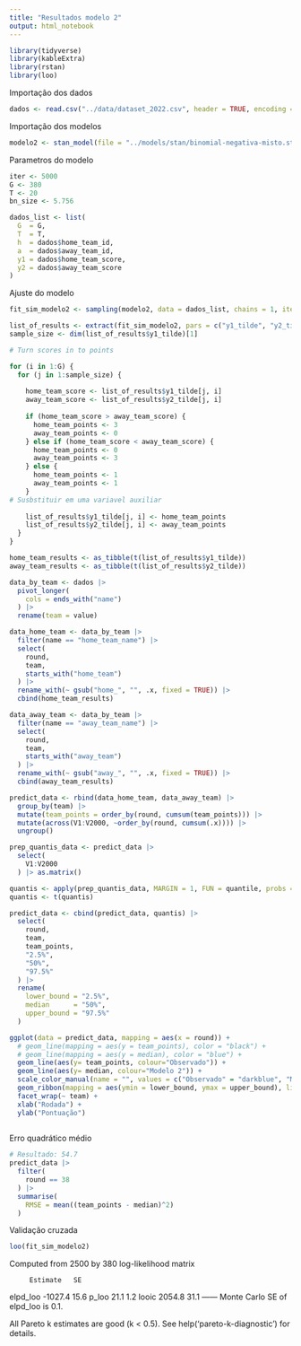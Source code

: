 ```yaml
---
title: "Resultados modelo 2"
output: html_notebook
---
```


```r
library(tidyverse)
library(kableExtra)
library(rstan)
library(loo)
```

Importação dos dados 
```r
dados <- read.csv("../data/dataset_2022.csv", header = TRUE, encoding = 'UTF-8')
```

Importação dos modelos
```r
modelo2 <- stan_model(file = "../models/stan/binomial-negativa-misto.stan")
```

Parametros do modelo
```r
iter <- 5000
G <- 380
T <- 20
bn_size <- 5.756

dados_list <- list(
  G  = G,
  T  = T,
  h  = dados$home_team_id,
  a  = dados$away_team_id,
  y1 = dados$home_team_score,
  y2 = dados$away_team_score
)
```

Ajuste do modelo
```r
fit_sim_modelo2 <- sampling(modelo2, data = dados_list, chains = 1, iter = iter, cores = 1, refresh = 100)
```

```r
list_of_results <- extract(fit_sim_modelo2, pars = c("y1_tilde", "y2_tilde"))
sample_size <- dim(list_of_results$y1_tilde)[1]
```

```r
# Turn scores in to points

for (i in 1:G) {
  for (j in 1:sample_size) {
    
    home_team_score <- list_of_results$y1_tilde[j, i]
    away_team_score <- list_of_results$y2_tilde[j, i]
    
    if (home_team_score > away_team_score) {
      home_team_points <- 3
      away_team_points <- 0
    } else if (home_team_score < away_team_score) {
      home_team_points <- 0
      away_team_points <- 3
    } else {
      home_team_points <- 1
      away_team_points <- 1
    }
# Susbstituir em uma variavel auxiliar
        
    list_of_results$y1_tilde[j, i] <- home_team_points
    list_of_results$y2_tilde[j, i] <- away_team_points
  }
}

home_team_results <- as_tibble(t(list_of_results$y1_tilde))
away_team_results <- as_tibble(t(list_of_results$y2_tilde))

data_by_team <- dados |> 
  pivot_longer(
    cols = ends_with("name")
  ) |>
  rename(team = value) 

data_home_team <- data_by_team |>
  filter(name == "home_team_name") |>
  select(
    round,
    team,
    starts_with("home_team")
  ) |>
  rename_with(~ gsub("home_", "", .x, fixed = TRUE)) |>
  cbind(home_team_results)

data_away_team <- data_by_team |>
  filter(name == "away_team_name") |>
  select(
    round,
    team,
    starts_with("away_team")
  ) |>
  rename_with(~ gsub("away_", "", .x, fixed = TRUE)) |>
  cbind(away_team_results) 

predict_data <- rbind(data_home_team, data_away_team) |>
  group_by(team) |>
  mutate(team_points = order_by(round, cumsum(team_points))) |>
  mutate(across(V1:V2000, ~order_by(round, cumsum(.x)))) |>
  ungroup()

prep_quantis_data <- predict_data |>
  select(
    V1:V2000
  ) |> as.matrix()

quantis <- apply(prep_quantis_data, MARGIN = 1, FUN = quantile, probs = c(0.025, 0.5, 0.975))
quantis <- t(quantis)

predict_data <- cbind(predict_data, quantis) |>
  select(
    round,
    team,
    team_points,
    "2.5%",
    "50%",
    "97.5%"
  ) |>
  rename(
    lower_bound = "2.5%",
    median      = "50%",
    upper_bound = "97.5%"
  )

```

```r
ggplot(data = predict_data, mapping = aes(x = round)) + 
  # geom_line(mapping = aes(y = team_points), color = "black") +
  # geom_line(mapping = aes(y = median), color = "blue") + 
  geom_line(aes(y= team_points, colour="Observado")) +
  geom_line(aes(y= median, colour="Modelo 2")) +
  scale_color_manual(name = "", values = c("Observado" = "darkblue", "Modelo 2" = "red")) +
  geom_ribbon(mapping = aes(ymin = lower_bound, ymax = upper_bound), linetype=2, alpha=0.1) + 
  facet_wrap(~ team) +
  xlab("Rodada") +
  ylab("Pontuação")
  
```

Erro quadrático médio
```r
# Resultado: 54.7
predict_data |>
  filter(
    round == 38
  ) |>
  summarise(
    RMSE = mean((team_points - median)^2)
  )
```

Validação cruzada
```r
loo(fit_sim_modelo2)
```

Computed from 2500 by 380 log-likelihood matrix

         Estimate   SE
elpd_loo  -1027.4 15.6
p_loo        21.1  1.2
looic      2054.8 31.1
------
Monte Carlo SE of elpd_loo is 0.1.

All Pareto k estimates are good (k < 0.5).
See help('pareto-k-diagnostic') for details.